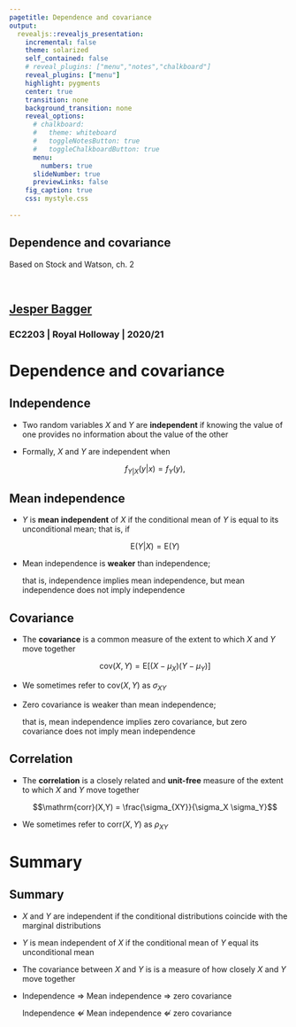 ```yaml
---
pagetitle: Dependence and covariance
output: 
  revealjs::revealjs_presentation:
    incremental: false
    theme: solarized
    self_contained: false
    # reveal_plugins: ["menu","notes","chalkboard"]
    reveal_plugins: ["menu"]
    highlight: pygments
    center: true
    transition: none
    background_transition: none 
    reveal_options:
      # chalkboard:
      #   theme: whiteboard
      #   toggleNotesButton: true
      #   toggleChalkboardButton: true
      menu:
        numbers: true
      slideNumber: true
      previewLinks: false
    fig_caption: true
    css: mystyle.css
    
--- 
```


<section>

<h1>Dependence and covariance</h1>

Based on Stock and Watson, ch. 2

<br>

<h2>[Jesper Bagger](mailto:jesper.bagger@rhul.ac.uk)</h2>

<h3>EC2203 | Royal Holloway | 2020/21</h3>

</section>

# Dependence and covariance

## Independence

- Two random variables $X$ and $Y$ are **independent** if knowing the value of one provides no information about the value of the other

- Formally, $X$ and $Y$ are independent when

  <div class="box">
  $$f_{Y|X}(y|x) = f_Y(y),$$
  </div>

  <!-- a condition which may also be stated as  -->

  <!-- $$f_{XY}(x,y) = f_X(x) f_Y(y)$$ -->

## Mean independence

- $Y$ is **mean independent** of $X$ if the conditional mean of $Y$ is equal to its unconditional mean; that is, if

  <div class="box">
  $$\mathrm{E}(Y|X) = \mathrm{E}(Y)$$
  </div>

- Mean independence is **weaker** than independence;

  that is, independence implies mean independence, but mean independence does not imply independence

<!-- - Mean independence is weaker than indepenence: independence implies mean independence, but mean independence does not imply independence -->

## Covariance

- The **covariance** is a common measure of the extent to which $X$ and $Y$ move together 

  <div class="box">
  $$\mathrm{cov}(X,Y) = \mathrm{E}[(X - \mu_X)(Y - \mu_Y)]$$
  </div>
  
- We sometimes refer to $\mathrm{cov}(X,Y)$ as $\sigma_{XY}$

- Zero covariance is weaker than mean independence;

  that is, mean independence implies zero covariance, but zero covariance does not imply mean independence

## Correlation

- The **correlation** is a closely related and **unit-free** measure of the extent to which $X$ and $Y$ move together 

  <div class="box">
  $$\mathrm{corr}(X,Y) = \frac{\sigma_{XY}}{\sigma_X \sigma_Y}$$
  </div>

- We sometimes refer to $\mathrm{corr}(X,Y)$ as $\rho_{XY}$


# Summary

## Summary

- $X$ and $Y$ are independent if the conditional distributions coincide with the marginal distributions

- $Y$ is mean independent of $X$ if the conditional mean of $Y$ equal its unconditional mean

- The covariance between $X$ and $Y$ is is a measure of how closely $X$ and $Y$ move together 

- Independence $\Rightarrow$ Mean independence $\Rightarrow$ zero covariance

  Independence $\not \Leftarrow$ Mean independence $\not \Leftarrow$ zero covariance
